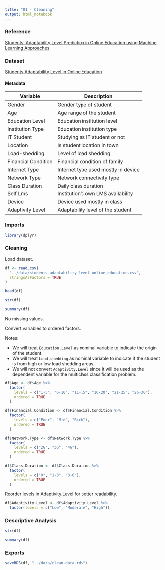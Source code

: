 ```yaml
---
title: "01 - Cleaning"
output: html_notebook
---
```


### Reference

[Students' Adaptability Level Prediction in Online Education using Machine Learning Approaches](https://ieeexplore.ieee.org/document/9579741)

### Dataset

[Students Adaptability Level in Online Education](https://www.kaggle.com/datasets/mdmahmudulhasansuzan/students-adaptability-level-in-online-education)

#### Metadata

| Variable | Description |
| --- | --- |
| Gender | Gender type of student |
| Age | Age range of the student |
| Education Level | Education institution level |
| Institution Type | Education institution type |
| IT Student | Studying as IT student or not |
| Location | Is student location in town |
| Load-shedding | Level of load shedding |
| Financial Condition | Financial condition of family |
| Internet Type | Internet type used mostly in device |
| Network Type | Network connectivity type |
| Class Duration | Daily class duration |
| Self Lms | Institution’s own LMS availability |
| Device | Device used mostly in class |
| Adaptivity Level | Adaptability level of the student |

### Imports

```r
library(dplyr)
```

### Cleaning

Load dataset.

```r
df <- read.csv(
  "../data/students_adaptability_level_online_education.csv",
  stringsAsFactors = TRUE
)

head(df)
```

```r
str(df)
```

```r
summary(df)
```

No missing values.

Convert variables to ordered factors.

Notes:

- We will treat `Education.Level` as nominal variable to indicate the origin of the student.
- We will treat `Load.shedding` as nominal variable to indicate if the student is from high or low load shedding areas. 
- We will not convert `Adaptivity.Level` since it will be used as the dependent variable for the multiclass classification problem.

```r
df$Age <- df$Age %>%
  factor(
    levels = c("1-5", "6-10", "11-15", "16-20", "21-25", "26-30"),
    ordered = TRUE
  )

df$Financial.Condition <- df$Financial.Condition %>%
  factor(
    levels = c("Poor", "Mid", "Rich"),
    ordered = TRUE
  )

df$Network.Type <- df$Network.Type %>%
  factor(
    levels = c("2G", "3G", "4G"),
    ordered = TRUE
  )

df$Class.Duration <- df$Class.Duration %>%
  factor(
    levels = c("0", "1-3", "3-6"),
    ordered = TRUE
  )
```

Reorder levels in Adaptivity.Level for better readability.

```r
df$Adaptivity.Level <- df$Adaptivity.Level %>%
  factor(levels = c("Low", "Moderate", "High"))
```

### Descriptive Analysis

```r
str(df)
```

```r
summary(df)
```

### Exports

```r
saveRDS(df, "../data/clean-data.rds")
```
